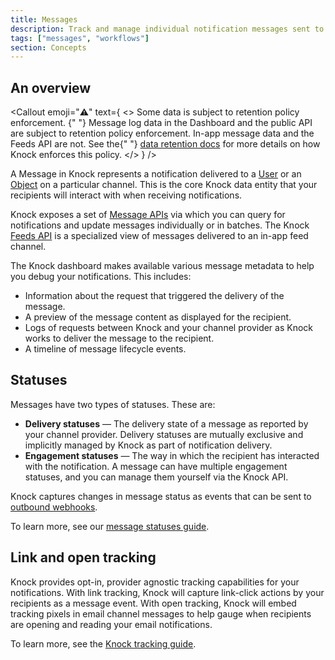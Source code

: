 ```yaml
---
title: Messages
description: Track and manage individual notification messages sent to recipients, including delivery status and message content.
tags: ["messages", "workflows"]
section: Concepts
---
```


## An overview

<Callout
  emoji="⚠️"
  text={
    <>
      <span className="font-bold">
        Some data is subject to retention policy enforcement.
      </span>{" "}
      Message log data in the Dashboard and the public API are subject to
      retention policy enforcement. In-app message data and the Feeds API are
      not. See the{" "}
      <a href="/manage-your-account/data-retention">data retention docs</a> for
      more details on how Knock enforces this policy.
    </>
  }
/>

A Message in Knock represents a notification delivered to a [User](/concepts/users) or an [Object](/concepts/objects) on a particular channel. This is the core Knock data entity that your recipients will interact with when receiving notifications.

Knock exposes a set of [Message APIs](/reference#messages) via which you can query for notifications and update messages individually or in batches. The Knock [Feeds API](/reference#feeds) is a specialized view of messages delivered to an in-app feed channel.

The Knock dashboard makes available various message metadata to help you debug your notifications. This includes:

- Information about the request that triggered the delivery of the message.
- A preview of the message content as displayed for the recipient.
- Logs of requests between Knock and your channel provider as Knock works to deliver the message to the recipient.
- A timeline of message lifecycle events.

## Statuses

Messages have two types of statuses. These are:

- **Delivery statuses** — The delivery state of a message as reported by your channel provider. Delivery statuses are mutually exclusive and implicitly managed by Knock as part of notification delivery.
- **Engagement statuses** — The way in which the recipient has interacted with the notification. A message can have multiple engagement statuses, and you can manage them yourself via the Knock API.

Knock captures changes in message status as events that can be sent to [outbound webhooks](/developer-tools/outbound-webhooks/overview).

To learn more, see our [message statuses guide](/send-notifications/message-statuses).

## Link and open tracking

Knock provides opt-in, provider agnostic tracking capabilities for your notifications. With link tracking, Knock will capture link-click actions by your recipients as a message event. With open tracking, Knock will embed tracking pixels in email channel messages to help gauge when recipients are opening and reading your email notifications.

To learn more, see the [Knock tracking guide](/send-notifications/tracking).

